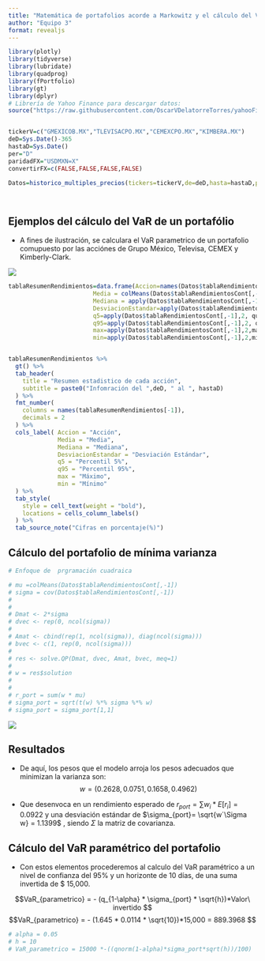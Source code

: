 ```yaml
---
title: "Matemática de portafolios acorde a Markowitz y el cálculo del VaR de un portafolio de acciones."
author: "Equipo 3"
format: revealjs
---
```


```r
library(plotly)
library(tidyverse)
library(lubridate)
library(quadprog)
library(fPortfolio)
library(gt)
library(dplyr)
# Librería de Yahoo Finance para descargar datos:
source("https://raw.githubusercontent.com/OscarVDelatorreTorres/yahooFinance/main/datosMultiplesYahooFinance.R")


tickerV=c("GMEXICOB.MX","TLEVISACPO.MX","CEMEXCPO.MX","KIMBERA.MX")
deD=Sys.Date()-365
hastaD=Sys.Date()
per="D"
paridadFX="USDMXN=X"
convertirFX=c(FALSE,FALSE,FALSE,FALSE)

Datos=historico_multiples_precios(tickers=tickerV,de=deD,hasta=hastaD,periodicidad=per,fxRate=paridadFX,whichToFX=convertirFX)




```
## Ejemplos del cálculo del VaR de un portafólio

-   A fines de ilustración, se calculara el VaR parametrico de un portafolio comupuesto por las acciónes de Grupo México, Televisa, CEMEX y Kimberly-Clark.

![](https://raw.githubusercontent.com/MNathaniel4/Admin.Riesgos/refs/heads/main/Imagenes/VaR_mario_2.PNG)


```r
tablaResumenRendimientos=data.frame(Accion=names(Datos$tablaRendimientosCont)[-1],
                        Media = colMeans(Datos$tablaRendimientosCont[,-1]),
                        Mediana = apply(Datos$tablaRendimientosCont[,-1],2,median),
                        DesviacionEstandar=apply(Datos$tablaRendimientosCont[,-1],2,sd),
                        q5=apply(Datos$tablaRendimientosCont[,-1],2, quantile, probs =0.05),
                        q95=apply(Datos$tablaRendimientosCont[,-1],2, quantile, probs=0.95),
                        max=apply(Datos$tablaRendimientosCont[,-1],2,max),
                        min=apply(Datos$tablaRendimientosCont[,-1],2,min))


tablaResumenRendimientos %>%
  gt() %>%
  tab_header(
    title = "Resumen estadistico de cada acción",
    subtitle = paste0("Infomración del ",deD, " al ", hastaD)
  ) %>%
  fmt_number(
    columns = names(tablaResumenRendimientos[-1]),
    decimals = 2
  ) %>%
  cols_label( Accion = "Acción",
              Media = "Media",
              Mediana = "Mediana",
              DesviacionEstandar = "Desviación Estándar",
              q5 = "Percentil 5%",
              q95 = "Percentil 95%",
              max = "Máximo",
              min = "Mínimo"
  ) %>%
  tab_style(
    style = cell_text(weight = "bold"),
    locations = cells_column_labels()
  ) %>%
  tab_source_note("Cifras en porcentaje(%)")


```

## Cálculo del portafolio de mínima varianza

```r

# Enfoque de  prgramación cuadraica

# mu =colMeans(Datos$tablaRendimientosCont[,-1])
# sigma = cov(Datos$tablaRendimientosCont[,-1])
# 
# 
# Dmat <- 2*sigma
# dvec <- rep(0, ncol(sigma))
# 
# Amat <- cbind(rep(1, ncol(sigma)), diag(ncol(sigma)))
# bvec <- c(1, rep(0, ncol(sigma)))
# 
# res <- solve.QP(Dmat, dvec, Amat, bvec, meq=1)
# 
# w = res$solution
# 
# 
# r_port = sum(w * mu)
# sigma_port = sqrt(t(w) %*% sigma %*% w)
# sigma_port = sigma_port[1,1]

```

![](https://raw.githubusercontent.com/MNathaniel4/Admin.Riesgos/refs/heads/main/Imagenes/VaR_mario_1.PNG)

## Resultados
-   De aquí, los pesos que el modelo arroja los pesos adecuados que minimizan la varianza son: 
$$w = (0.2628, 0.0751, 0.1658, 0.4962)$$

- Que desenvoca en un rendimiento esperado de  $r_{port} =\sum w_i*E[r_i]=  0.0922$ y una desviación estándar de $\sigma_{port}= \sqrt{w´\Sigma w} = 1.1399$ , siendo $\Sigma$ la matriz de covarianza.


## Cálculo del VaR paramétrico del portafolio
- Con estos elementos procederemos al calculo del VaR paramétrico a un nivel de confianza del 95% y un horizonte de 10 días, de una suma invertida de \$ 15,000.


$$VaR_{parametrico} = - (q_{1-\alpha} * \sigma_{port} * \sqrt{h})*Valor\ invertido $$
$$VaR_{parametrico} = - (1.645 * 0.0114 * \sqrt{10})*15,000 = 889.3968 $$

```r
# alpha = 0.05
# h = 10
# VaR_parametrico = 15000 *-((qnorm(1-alpha)*sigma_port*sqrt(h))/100)

```


